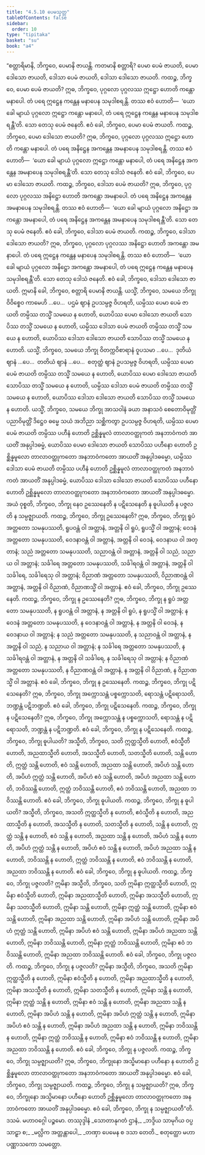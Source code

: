```yaml
---
title: "4.5.10 ပေမသုတ္တ"
tableOfContents: false
sidebar:
  order: 10
type: "tipitaka"
basket: "su"
book: "a4"
---
```



<DynamicBreadcrumb />

<Division number="200" book="a4" e="ch" v="15" p="534">

<Paragraph number="1287" book="a4">
“စတ္တာရိမာနိ, ဘိက္ခဝေ, ပေမာနိ ဇာယန္တိ. ကတမာနိ စတ္တာရိ? ပေမာ ပေမံ ဇာယတိ, ပေမာ ဒေါသော ဇာယတိ, ဒေါသာ ပေမံ ဇာယတိ, ဒေါသာ ဒေါသော ဇာယတိ.
</Paragraph>

<Paragraph number="1288" book="a4">
ကထဉ္စ, ဘိက္ခဝေ, ပေမာ ပေမံ ဇာယတိ? ဣဓ, ဘိက္ခဝေ, ပုဂ္ဂလော ပုဂ္ဂလဿ ဣဋ္ဌော ဟောတိ ကန္တော မနာပေါ. တံ ပရေ ဣဋ္ဌေန ကန္တေန မနာပေန သမုဒါစရန္တိ. တဿ ဧဝံ ဟောတိ—  ‘ယော ခေါ မျာယံ ပုဂ္ဂလော ဣဋ္ဌော ကန္တော မနာပေါ, တံ ပရေ ဣဋ္ဌေန ကန္တေန မနာပေန သမုဒါစရန္တီ’တိ. သော တေသု ပေမံ ဇနေတိ. ဧဝံ ခေါ, ဘိက္ခဝေ, ပေမာ ပေမံ ဇာယတိ.
</Paragraph>

<Paragraph number="1289" book="a4">
ကထဉ္စ, ဘိက္ခဝေ, ပေမာ ဒေါသော ဇာယတိ? ဣဓ, ဘိက္ခဝေ, ပုဂ္ဂလော ပုဂ္ဂလဿ ဣဋ္ဌော ဟောတိ ကန္တော မနာပေါ. တံ ပရေ အနိဋ္ဌေန အကန္တေန အမနာပေန သမုဒါစရန္တိ. တဿ ဧဝံ ဟောတိ—  ‘ယော ခေါ မျာယံ ပုဂ္ဂလော ဣဋ္ဌော ကန္တော မနာပေါ, တံ ပရေ အနိဋ္ဌေန အကန္တေန အမနာပေန သမုဒါစရန္တီ’တိ. သော တေသု ဒေါသံ ဇနေတိ. ဧဝံ ခေါ, ဘိက္ခဝေ, ပေမာ ဒေါသော ဇာယတိ.
</Paragraph>

<Paragraph number="1290" book="a4">
ကထဉ္စ, ဘိက္ခဝေ, ဒေါသာ ပေမံ ဇာယတိ? ဣဓ, ဘိက္ခဝေ, ပုဂ္ဂလော ပုဂ္ဂလဿ အနိဋ္ဌော ဟောတိ အကန္တော အမနာပေါ. တံ ပရေ အနိဋ္ဌေန အကန္တေန အမနာပေန သမုဒါစရန္တိ. တဿ ဧဝံ ဟောတိ—  ‘ယော ခေါ မျာယံ ပုဂ္ဂလော အနိဋ္ဌော အကန္တော အမနာပေါ, တံ ပရေ အနိဋ္ဌေန အကန္တေန အမနာပေန သမုဒါစရန္တီ’တိ. သော တေသု ပေမံ ဇနေတိ. ဧဝံ ခေါ, ဘိက္ခဝေ, ဒေါသာ ပေမံ ဇာယတိ.
</Paragraph>

<Paragraph number="1291" book="a4">
ကထဉ္စ, ဘိက္ခဝေ, ဒေါသာ ဒေါသော ဇာယတိ? ဣဓ, ဘိက္ခဝေ, ပုဂ္ဂလော ပုဂ္ဂလဿ အနိဋ္ဌော ဟောတိ အကန္တော အမနာပေါ. တံ ပရေ ဣဋ္ဌေန ကန္တေန မနာပေန သမုဒါစရန္တိ. တဿ ဧဝံ ဟောတိ—  ‘ယော ခေါ မျာယံ ပုဂ္ဂလော အနိဋ္ဌော အကန္တော အမနာပေါ, တံ ပရေ ဣဋ္ဌေန ကန္တေန မနာပေန သမုဒါစရန္တီ’တိ. သော တေသု ဒေါသံ ဇနေတိ. ဧဝံ ခေါ, ဘိက္ခဝေ, ဒေါသာ ဒေါသော ဇာယတိ. ဣမာနိ ခေါ, ဘိက္ခဝေ, စတ္တာရိ ပေမာနိ ဇာယန္တိ.
</Paragraph>

<Paragraph number="1292" book="a4">
ယသ္မိံ, ဘိက္ခဝေ, သမယေ ဘိက္ခု ဝိဝိစ္စေဝ ကာမေဟိ …ပေ…  ပဌမံ ဈာနံ ဥပသမ္ပဇ္ဇ ဝိဟရတိ, ယမ္ပိဿ ပေမာ ပေမံ ဇာယတိ တမ္ပိဿ တသ္မိံ သမယေ န ဟောတိ, ယောပိဿ ပေမာ ဒေါသော ဇာယတိ သောပိဿ တသ္မိံ သမယေ န ဟောတိ, ယမ္ပိဿ ဒေါသာ ပေမံ ဇာယတိ တမ္ပိဿ တသ္မိံ သမယေ န ဟောတိ, ယောပိဿ ဒေါသာ ဒေါသော ဇာယတိ သောပိဿ တသ္မိံ သမယေ န ဟောတိ.
</Paragraph>

<Paragraph number="1293" book="a4">
ယသ္မိံ, ဘိက္ခဝေ, သမယေ ဘိက္ခု ဝိတက္ကဝိစာရာနံ ဝူပသမာ …ပေ…  ဒုတိယံ ဈာနံ …ပေ…  တတိယံ ဈာနံ …ပေ…  စတုတ္ထံ ဈာနံ ဥပသမ္ပဇ္ဇ ဝိဟရတိ, ယမ္ပိဿ ပေမာ ပေမံ ဇာယတိ တမ္ပိဿ တသ္မိံ သမယေ န ဟောတိ, ယောပိဿ ပေမာ ဒေါသော ဇာယတိ သောပိဿ တသ္မိံ သမယေ န ဟောတိ, ယမ္ပိဿ ဒေါသာ ပေမံ ဇာယတိ တမ္ပိဿ တသ္မိံ သမယေ န ဟောတိ, ယောပိဿ ဒေါသာ ဒေါသော ဇာယတိ သောပိဿ တသ္မိံ သမယေ န ဟောတိ.
</Paragraph>

<Paragraph number="1294" book="a4">
ယသ္မိံ, ဘိက္ခဝေ, သမယေ ဘိက္ခု အာသဝါနံ ခယာ အနာသဝံ စေတောဝိမုတ္တိံ ပညာဝိမုတ္တိံ ဒိဋ္ဌေဝ ဓမ္မေ သယံ အဘိညာ သစ္ဆိကတွာ ဥပသမ္ပဇ္ဇ ဝိဟရတိ, ယမ္ပိဿ ပေမာ ပေမံ ဇာယတိ တမ္ပိဿ ပဟီနံ ဟောတိ ဥစ္ဆိန္နမူလံ တာလာဝတ္ထုကတံ အနဘာဝံကတံ အာယတိံ အနုပ္ပါဒဓမ္မံ, ယောပိဿ ပေမာ ဒေါသော ဇာယတိ သောပိဿ ပဟီနော ဟောတိ ဥစ္ဆိန္နမူလော တာလာဝတ္ထုကတော အနဘာဝံကတော အာယတိံ အနုပ္ပါဒဓမ္မော, ယမ္ပိဿ ဒေါသာ ပေမံ ဇာယတိ တမ္ပိဿ ပဟီနံ ဟောတိ ဥစ္ဆိန္နမူလံ တာလာဝတ္ထုကတံ အနဘာဝံကတံ အာယတိံ အနုပ္ပါဒဓမ္မံ, ယောပိဿ ဒေါသာ ဒေါသော ဇာယတိ သောပိဿ ပဟီနော ဟောတိ ဥစ္ဆိန္နမူလော တာလာဝတ္ထုကတော အနဘာဝံကတော အာယတိံ အနုပ္ပါဒဓမ္မော. အယံ ဝုစ္စတိ, ဘိက္ခဝေ, ဘိက္ခု နေဝ ဥဿေနေတိ န ပဋိသေနေတိ န ဓူပါယတိ န ပဇ္ဇလတိ န သမ္ပဇ္ဈာယတိ.
</Paragraph>

<Paragraph number="1295" book="a4">
ကထဉ္စ, ဘိက္ခဝေ, ဘိက္ခု ဥဿေနေတိ? ဣဓ, ဘိက္ခဝေ, ဘိက္ခု ရူပံ အတ္တတော သမနုပဿတိ, ရူပဝန္တံ ဝါ အတ္တာနံ, အတ္တနိ ဝါ ရူပံ, ရူပသ္မိံ ဝါ အတ္တာနံ; ဝေဒနံ အတ္တတော သမနုပဿတိ, ဝေဒနာဝန္တံ ဝါ အတ္တာနံ, အတ္တနိ ဝါ ဝေဒနံ, ဝေဒနာယ ဝါ အတ္တာနံ; သညံ အတ္တတော သမနုပဿတိ, သညာဝန္တံ ဝါ အတ္တာနံ, အတ္တနိ ဝါ သညံ, သညာယ ဝါ အတ္တာနံ; သင်္ခါရေ အတ္တတော သမနုပဿတိ, သင်္ခါရဝန္တံ ဝါ အတ္တာနံ, အတ္တနိ ဝါ သင်္ခါရေ, သင်္ခါရေသု ဝါ အတ္တာနံ; ဝိညာဏံ အတ္တတော သမနုပဿတိ, ဝိညာဏဝန္တံ ဝါ အတ္တာနံ, အတ္တနိ ဝါ ဝိညာဏံ, ဝိညာဏသ္မိံ ဝါ အတ္တာနံ. ဧဝံ ခေါ, ဘိက္ခဝေ, ဘိက္ခု ဥဿေနေတိ.
</Paragraph>

<Paragraph number="1296" book="a4">
ကထဉ္စ, ဘိက္ခဝေ, ဘိက္ခု န ဥဿေနေတိ? ဣဓ, ဘိက္ခဝေ, ဘိက္ခု န ရူပံ အတ္တတော သမနုပဿတိ, န ရူပဝန္တံ ဝါ အတ္တာနံ, န အတ္တနိ ဝါ ရူပံ, န ရူပသ္မိံ ဝါ အတ္တာနံ; န ဝေဒနံ အတ္တတော သမနုပဿတိ, န ဝေဒနာဝန္တံ ဝါ အတ္တာနံ, န အတ္တနိ ဝါ ဝေဒနံ, န ဝေဒနာယ ဝါ အတ္တာနံ; န သညံ အတ္တတော သမနုပဿတိ, န သညာဝန္တံ ဝါ အတ္တာနံ, န အတ္တနိ ဝါ သညံ, န သညာယ ဝါ အတ္တာနံ; န သင်္ခါရေ အတ္တတော သမနုပဿတိ, န သင်္ခါရဝန္တံ ဝါ အတ္တာနံ, န အတ္တနိ ဝါ သင်္ခါရေ, န သင်္ခါရေသု ဝါ အတ္တာနံ; န ဝိညာဏံ အတ္တတော သမနုပဿတိ, န ဝိညာဏဝန္တံ ဝါ အတ္တာနံ, န အတ္တနိ ဝါ ဝိညာဏံ, န ဝိညာဏသ္မိံ ဝါ အတ္တာနံ. ဧဝံ ခေါ, ဘိက္ခဝေ, ဘိက္ခု န ဥဿေနေတိ.
</Paragraph>

<Paragraph number="1297" book="a4">
ကထဉ္စ, ဘိက္ခဝေ, ဘိက္ခု ပဋိသေနေတိ? ဣဓ, ဘိက္ခဝေ, ဘိက္ခု အက္ကောသန္တံ ပစ္စက္ကောသတိ, ရောသန္တံ ပဋိရောသတိ, ဘဏ္ဍန္တံ ပဋိဘဏ္ဍတိ. ဧဝံ ခေါ, ဘိက္ခဝေ, ဘိက္ခု ပဋိသေနေတိ.
</Paragraph>

<Paragraph number="1298" book="a4">
ကထဉ္စ, ဘိက္ခဝေ, ဘိက္ခု န ပဋိသေနေတိ? ဣဓ, ဘိက္ခဝေ, ဘိက္ခု အက္ကောသန္တံ န ပစ္စက္ကောသတိ, ရောသန္တံ န ပဋိရောသတိ, ဘဏ္ဍန္တံ န ပဋိဘဏ္ဍတိ. ဧဝံ ခေါ, ဘိက္ခဝေ, ဘိက္ခု န ပဋိသေနေတိ.
</Paragraph>

<Paragraph number="1299" book="a4">
ကထဉ္စ, ဘိက္ခဝေ, ဘိက္ခု ဓူပါယတိ? အသ္မီတိ, ဘိက္ခဝေ, သတိ ဣတ္ထသ္မီတိ ဟောတိ, ဧဝံသ္မီတိ ဟောတိ, အညထာသ္မီတိ ဟောတိ, အသသ္မီတိ ဟောတိ, သတသ္မီတိ ဟောတိ, သန္တိ ဟောတိ, ဣတ္ထံ သန္တိ ဟောတိ, ဧဝံ သန္တိ ဟောတိ, အညထာ သန္တိ ဟောတိ, အပိဟံ သန္တိ ဟောတိ, အပိဟံ ဣတ္ထံ သန္တိ ဟောတိ, အပိဟံ ဧဝံ သန္တိ ဟောတိ, အပိဟံ အညထာ သန္တိ ဟောတိ, ဘဝိဿန္တိ ဟောတိ, ဣတ္ထံ ဘဝိဿန္တိ ဟောတိ, ဧဝံ ဘဝိဿန္တိ ဟောတိ, အညထာ ဘဝိဿန္တိ ဟောတိ. ဧဝံ ခေါ, ဘိက္ခဝေ, ဘိက္ခု ဓူပါယတိ.
</Paragraph>

<Paragraph number="1300" book="a4">
ကထဉ္စ, ဘိက္ခဝေ, ဘိက္ခု န ဓူပါယတိ? အသ္မီတိ, ဘိက္ခဝေ, အသတိ ဣတ္ထသ္မီတိ န ဟောတိ, ဧဝံသ္မီတိ န ဟောတိ, အညထာသ္မီတိ န ဟောတိ, အသသ္မီတိ န ဟောတိ, သတသ္မီတိ န ဟောတိ, သန္တိ န ဟောတိ, ဣတ္ထံ သန္တိ န ဟောတိ, ဧဝံ သန္တိ န ဟောတိ, အညထာ သန္တိ န ဟောတိ, အပိဟံ သန္တိ န ဟောတိ, အပိဟံ ဣတ္ထံ သန္တိ န ဟောတိ, အပိဟံ ဧဝံ သန္တိ န ဟောတိ, အပိဟံ အညထာ သန္တိ န ဟောတိ, ဘဝိဿန္တိ န ဟောတိ, ဣတ္ထံ ဘဝိဿန္တိ န ဟောတိ, ဧဝံ ဘဝိဿန္တိ န ဟောတိ, အညထာ ဘဝိဿန္တိ န ဟောတိ. ဧဝံ ခေါ, ဘိက္ခဝေ, ဘိက္ခု န ဓူပါယတိ.
</Paragraph>

<Paragraph number="1301" book="a4">
ကထဉ္စ, ဘိက္ခဝေ, ဘိက္ခု ပဇ္ဇလတိ? ဣမိနာ အသ္မီတိ, ဘိက္ခဝေ, သတိ ဣမိနာ ဣတ္ထသ္မီတိ ဟောတိ, ဣမိနာ ဧဝံသ္မီတိ ဟောတိ, ဣမိနာ အညထာသ္မီတိ ဟောတိ, ဣမိနာ အသသ္မီတိ ဟောတိ, ဣမိနာ သတသ္မီတိ ဟောတိ, ဣမိနာ သန္တိ ဟောတိ, ဣမိနာ ဣတ္ထံ သန္တိ ဟောတိ, ဣမိနာ ဧဝံ သန္တိ ဟောတိ, ဣမိနာ အညထာ သန္တိ ဟောတိ, ဣမိနာ အပိဟံ သန္တိ ဟောတိ, ဣမိနာ အပိဟံ ဣတ္ထံ သန္တိ ဟောတိ, ဣမိနာ အပိဟံ ဧဝံ သန္တိ ဟောတိ, ဣမိနာ အပိဟံ အညထာ သန္တိ ဟောတိ, ဣမိနာ ဘဝိဿန္တိ ဟောတိ, ဣမိနာ ဣတ္ထံ ဘဝိဿန္တိ ဟောတိ, ဣမိနာ ဧဝံ ဘဝိဿန္တိ ဟောတိ, ဣမိနာ အညထာ ဘဝိဿန္တိ ဟောတိ. ဧဝံ ခေါ, ဘိက္ခဝေ, ဘိက္ခု ပဇ္ဇလတိ.
</Paragraph>

<Paragraph number="1302" book="a4">
ကထဉ္စ, ဘိက္ခဝေ, ဘိက္ခု န ပဇ္ဇလတိ? ဣမိနာ အသ္မီတိ, ဘိက္ခဝေ, အသတိ ဣမိနာ ဣတ္ထသ္မီတိ န ဟောတိ, ဣမိနာ ဧဝံသ္မီတိ န ဟောတိ, ဣမိနာ အညထာသ္မီတိ န ဟောတိ, ဣမိနာ အသသ္မီတိ န ဟောတိ, ဣမိနာ သတသ္မီတိ န ဟောတိ, ဣမိနာ သန္တိ န ဟောတိ, ဣမိနာ ဣတ္ထံ သန္တိ န ဟောတိ, ဣမိနာ ဧဝံ သန္တိ န ဟောတိ, ဣမိနာ အညထာ သန္တိ န ဟောတိ, ဣမိနာ အပိဟံ သန္တိ န ဟောတိ, ဣမိနာ အပိဟံ ဣတ္ထံ သန္တိ န ဟောတိ, ဣမိနာ အပိဟံ ဧဝံ သန္တိ န ဟောတိ, ဣမိနာ အပိဟံ အညထာ သန္တိ န ဟောတိ, ဣမိနာ ဘဝိဿန္တိ န ဟောတိ, ဣမိနာ ဣတ္ထံ ဘဝိဿန္တိ န ဟောတိ, ဣမိနာ ဧဝံ ဘဝိဿန္တိ န ဟောတိ, ဣမိနာ အညထာ ဘဝိဿန္တိ န ဟောတိ. ဧဝံ ခေါ, ဘိက္ခဝေ, ဘိက္ခု န ပဇ္ဇလတိ.
</Paragraph>

<Paragraph number="1303" book="a4">
ကထဉ္စ, ဘိက္ခဝေ, ဘိက္ခု သမ္ပဇ္ဈာယတိ? ဣဓ, ဘိက္ခဝေ, ဘိက္ခုနော အသ္မိမာနော ပဟီနော န ဟောတိ ဥစ္ဆိန္နမူလော တာလာဝတ္ထုကတော အနဘာဝံကတော အာယတိံ အနုပ္ပါဒဓမ္မော. ဧဝံ ခေါ, ဘိက္ခဝေ, ဘိက္ခု သမ္ပဇ္ဈာယတိ.
</Paragraph>

<Paragraph number="1304" book="a4">
ကထဉ္စ, ဘိက္ခဝေ, ဘိက္ခု န သမ္ပဇ္ဈာယတိ? ဣဓ, ဘိက္ခဝေ, ဘိက္ခုနော အသ္မိမာနော ပဟီနော ဟောတိ ဥစ္ဆိန္နမူလော တာလာဝတ္ထုကတော အနဘာဝံကတော အာယတိံ အနုပ္ပါဒဓမ္မော. ဧဝံ ခေါ, ဘိက္ခဝေ, ဘိက္ခု န သမ္ပဇ္ဈာယတီ”တိ.

</Paragraph>
</Division>

<Paragraph number="1305" type="center" book="a4">
ဒသမံ.



</Paragraph>

<Paragraph number="1306" type="center" book="a4">
မဟာဝဂ္ဂေါ ပဉ္စမော.



</Paragraph>

<Paragraph number="1307" type="center" book="a4">
တဿုဒ္ဒါနံ


</Paragraph>

<Paragraph number="1308" type="verses" book="a4">
_သောတာနုဂတံ ဌာနံ,_  
_ဘဒ္ဒိယ သာမုဂိယ ဝပ္ပ သာဠှာ စ;_  
_မလ္လိက အတ္တန္တာပေါ,_  
_တဏှာ ပေမေန စ ဒသာ တေတိ._  


</Paragraph>

<Paragraph number="1309" type="center" book="a4">
စတုတ္ထော မဟာပဏ္ဏာသကော သမတ္တော.
</Paragraph>